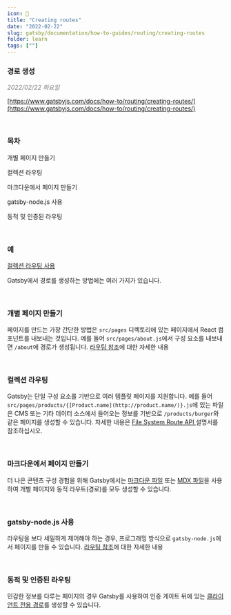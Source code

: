 ```yaml
---
icon: 📖
title: "Creating routes"
date: "2022-02-22"
slug: gatsby/documentation/how-to-guides/routing/creating-routes
folder: learn
tags: [""]
---
```


### 경로 생성

<div style="color:gray; font-style:italic;">2022/02/22 화요일</div>

[https://www.gatsbyjs.com/docs/how-to/routing/creating-routes/](https://www.gatsbyjs.com/docs/how-to/routing/creating-routes/)

<br />

### **목차**

개별 페이지 만들기

컬렉션 라우팅

마크다운에서 페이지 만들기

gatsby-node.js 사용

동적 및 인증된 라우팅

<br />

### 예

[컬렉션 라우팅 사용](https://github.com/gatsbyjs/gatsby/tree/master/examples/route-api)

Gatsby에서 경로를 생성하는 방법에는 여러 가지가 있습니다.

<br />

### **개별 페이지 만들기**

페이지를 만드는 가장 간단한 방법은 `src/pages` 디렉토리에 있는 페이지에서 React 컴포넌트를 내보내는 것입니다. 예를 들어 `src/pages/about.js`에서 구성 요소를 내보내면 `/about`에 경로가 생성됩니다. [라우팅 참조](https://www.gatsbyjs.com/docs/reference/routing/creating-routes/#define-routes-in-srcpages)에 대한 자세한 내용

<br />

### 컬렉션 라우팅

Gatsby는 단일 구성 요소를 기반으로 여러 템플릿 페이지를 지원합니다. 예를 들어 `src/pages/products/{[Product.name](http://product.name/)}.js`에 있는 파일은 CMS 또는 기타 데이터 소스에서 들어오는 정보를 기반으로 `/products/burger`와 같은 페이지를 생성할 수 있습니다. 자세한 내용은  [File System Route API ](https://www.notion.so/File-System-Route-API-192a7df6df884ba6b8d3822e0398e97e)  설명서를 참조하십시오.

<br />

### 마크다운에서 페이지 만들기

더 나은 콘텐츠 구성 경험을 위해 Gatsby에서는 [마크다운 파일](https://www.gatsbyjs.com/docs/how-to/routing/adding-markdown-pages/) 또는 [MDX 파일](https://www.gatsbyjs.com/docs/how-to/routing/mdx/)을 사용하여 개별 페이지와 동적 라우트(경로)를 모두 생성할 수 있습니다.

<br />

### gatsby-node.js 사용

라우팅을 보다 세밀하게 제어해야 하는 경우, 프로그래밍 방식으로 `gatsby-node.js`에서 페이지를 만들 수 있습니다. [라우팅 참조](https://www.gatsbyjs.com/docs/reference/routing/creating-routes/#using-gatsby-nodejs)에 대한 자세한 내용

<br />

### 동적 및 인증된 라우팅

민감한 정보를 다루는 페이지의 경우 Gatsby를 사용하여 인증 게이트 뒤에 있는 [클라이언트 전용 경로](https://www.gatsbyjs.com/docs/how-to/routing/client-only-routes-and-user-authentication/)를 생성할 수 있습니다.
